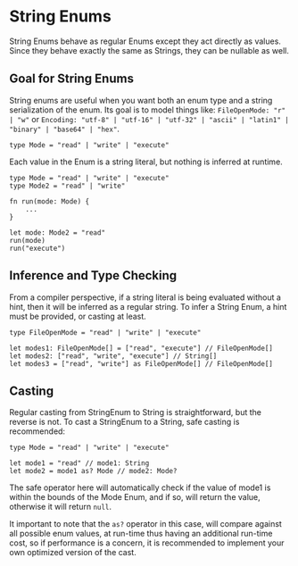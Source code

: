 
# String Enums

String Enums behave as regular Enums except they act directly as values. Since they behave exactly the same as Strings,
they can be nullable as well.

## Goal for String Enums
String enums are useful when you want both an enum type and a string serialization of the enum.
Its goal is to model things like: `FileOpenMode: "r" | "w"` or `Encoding: "utf-8" | "utf-16" | "utf-32" | "ascii" | "latin1" | "binary" | "base64" | "hex"`.

```tc
type Mode = "read" | "write" | "execute"
```

Each value in the Enum is a string literal, but nothing is inferred at runtime.

```tc
type Mode = "read" | "write" | "execute"
type Mode2 = "read" | "write"

fn run(mode: Mode) {
    ...
}

let mode: Mode2 = "read"
run(mode)
run("execute")
```

## Inference and Type Checking
From a compiler perspective, if a string literal is being evaluated without a hint, then it will be inferred as a regular string.
To infer a String Enum, a hint must be provided, or casting at least.

```tc
type FileOpenMode = "read" | "write" | "execute"

let modes1: FileOpenMode[] = ["read", "execute"] // FileOpenMode[]
let modes2: ["read", "write", "execute"] // String[]
let modes3 = ["read", "write"] as FileOpenMode[] // FileOpenMode[]
```

## Casting
Regular casting from StringEnum to String is straightforward, but the reverse is not.
To cast a StringEnum to a String, safe casting is recommended:

```tc
type Mode = "read" | "write" | "execute"

let mode1 = "read" // mode1: String
let mode2 = mode1 as? Mode // mode2: Mode?
```

The safe operator here will automatically check if the value of mode1 is within the bounds of the Mode Enum, and if so,
will return the value, otherwise it will return `null`.

It important to note that the `as?` operator in this case, will compare against all possible enum values, at run-time thus
having an additional run-time cost, so if performance is a concern, it is recommended to implement your own optimized version of the cast.
